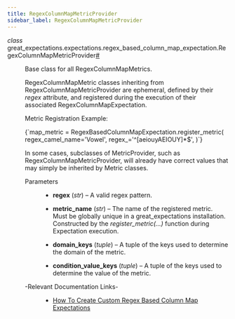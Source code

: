 ```yaml
---
title: RegexColumnMapMetricProvider
sidebar_label: RegexColumnMapMetricProvider
---
```


<section class="sphinx-api-doc" id="regexcolumnmapmetricprovider">

<dl class="py class">
<dt class="sig sig-object py" id="great_expectations.expectations.regex_based_column_map_expectation.RegexColumnMapMetricProvider">
<em class="property"><span class="pre">class</span><span class="w"> </span></em><span class="sig-prename descclassname"><span class="pre">great_expectations.expectations.regex_based_column_map_expectation.</span></span><span class="sig-name descname"><span class="pre">RegexColumnMapMetricProvider</span></span><a class="headerlink" href="#great_expectations.expectations.regex_based_column_map_expectation.RegexColumnMapMetricProvider" title="Permalink to this definition">#</a>
</dt>
<dd>
<p>Base class for all RegexColumnMapMetrics.</p>
<p>RegexColumnMapMetric classes inheriting from RegexColumnMapMetricProvider are ephemeral,
defined by their <cite>regex</cite> attribute, and registered during the execution of their associated RegexColumnMapExpectation.</p>
<p>Metric Registration Example:</p>
<p><CodeBlock language="python">{`map_metric = RegexBasedColumnMapExpectation.register_metric(
    regex_camel_name='Vowel',
    regex_='^[aeiouyAEIOUY]*$',
)`}</CodeBlock></p>
<p>In some cases, subclasses of MetricProvider, such as RegexColumnMapMetricProvider, will already
have correct values that may simply be inherited by Metric classes.</p>
<dl class="field-list simple">
<dt class="field-odd">Parameters</dt>
<dd class="field-odd"><ul class="simple">
<li><p><strong>regex</strong> (<em>str</em>) – A valid regex pattern.</p></li>
<li><p><strong>metric_name</strong> (<em>str</em>) – The name of the registered metric. Must be globally unique in a great_expectations installation.
Constructed by the <cite>register_metric(…)</cite> function during Expectation execution.</p></li>
<li><p><strong>domain_keys</strong> (<em>tuple</em>) – A tuple of the keys used to determine the domain of the metric.</p></li>
<li><p><strong>condition_value_keys</strong> (<em>tuple</em>) – A tuple of the keys used to determine the value of the metric.</p></li>
</ul>
</dd>
</dl>
<dl class="simple">
<dt>-Relevant Documentation Links-</dt>
<dd><ul class="simple">
<li><p><a class="reference external" href="https://docs.greatexpectations.io/docs/guides/expectations/creating_custom_expectations/how_to_create_custom_regex_based_column_map_expectations">How To Create Custom Regex Based Column Map Expectations</a></p></li>
</ul>
</dd>
</dl>
</dd></dl>
</section>
